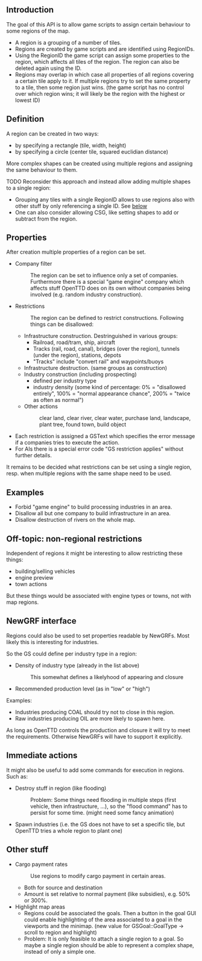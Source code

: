 == Introduction ==

The goal of this API is to allow game scripts to assign certain behaviour to some regions of the map.
* A region is a grouping of a number of tiles.
* Regions are created by game scripts and are identified using RegionIDs.
* Using the RegionID the game script can assign some properties to the region, which affects all tiles of the region. The region can also be deleted again using the ID.
* Regions may overlap in which case all properties of all regions covering a certain tile apply to it. If multiple regions try to set the same property to a tile, then some region just wins. (the game script has no control over which region wins; it will likely be the region with the highest or lowest ID)


== Definition ==

A region can be created in two ways:
* by specifying a rectangle (tile, width, height)
* by specifying a circle (center tile, squared euclidian distance)
More complex shapes can be created using multiple regions and assigning the same behaviour to them.

TODO Reconsider this approach and instead allow adding multiple shapes to a single region:
* Grouping any tiles with a single RegionID allows to use regions also with other stuff by only referencing a single ID. See [[#other-stuff|below]]
* One can also consider allowing CSG, like setting shapes to add or subtract from the region.

== Properties ==

After creation multiple properties of a region can be set.
* Company filter
*: The region can be set to influence only a set of companies. Furthermore there is a special "game engine" company which affects stuff OpenTTD does on its own without companies being involved (e.g. random industry construction).
* Restrictions
*: The region can be defined to restrict constructions. Following things can be disallowed:
** Infrastructure construction. Destringuished in various groups:
*** Railroad, road/tram, ship, aircraft
*** Tracks (rail, road, canal), bridges (over the region), tunnels (under the region), stations, depots
*** "Tracks" include "convert rail" and waypoints/buoys
** Infrastructure destruction. (same groups as construction)
** Industry construction (including prospecting)
*** defined per industry type
*** industry density (some kind of percentage: 0% = "disallowed entirely", 100% = "normal appearance chance", 200% = "twice as often as normal")
** Other actions
**: clear land, clear river, clear water, purchase land, landscape, plant tree, found town, build object
* Each restriction is assigned a GSText which specifies the error message if a companies tries to execute the action.
* For AIs there is a special error code "GS restriction applies" without further details.

It remains to be decided what restrictions can be set using a single region, resp. when multiple regions with the same shape need to be used.

== Examples ==

* Forbid "game engine" to build processing industries in an area.
* Disallow all but one company to build infrastructure in an area.
* Disallow destruction of rivers on the whole map.


== Off-topic: non-regional restrictions ==

Independent of regions it might be interesting to allow restricting these things:
* building/selling vehicles
* engine preview
* town actions
But these things would be associated with engine types or towns, not with map regions.


== NewGRF interface ==

Regions could also be used to set properties readable by NewGRFs.
Most likely this is interesting for industries.

So the GS could define per industry type in a region:
* Density of industry type (already in the list above)
*: This somewhat defines a likelyhood of appearing and closure
* Recommended production level (as in "low" or "high")

Examples:
* Industries producing COAL should try not to close in this region.
* Raw industries producing OIL are more likely to spawn here.

As long as OpenTTD controls the production and closure it will try to meet the requirements.
Otherwise NewGRFs will have to support it explicitly.


== Immediate actions ==

It might also be useful to add some commands for execution in regions. Such as:
* Destroy stuff in region (like flooding)
*: Problem: Some things need flooding in multiple steps (first vehicle, then infrastructure, ...), so the "flood command" has to persist for some time. (might need some fancy animation)
* Spawn industries (i.e. the GS does not have to set a specific tile, but OpenTTD tries a whole region to plant one)


== Other stuff ==

* Cargo payment rates
*: Use regions to modify cargo payment in certain areas.
** Both for source and destination
** Amount is set relative to normal payment (like subsidies), e.g. 50% or 300%.
* Highlight map areas
** Regions could be associated the goals. Then a button in the goal GUI could enable highlighting of the area associated to a goal in the viewports and the minimap. (new value for GSGoal::GoalType -> scroll to region and highlight)
** Problem: It is only feasible to attach a single region to a goal. So maybe a single region should be able to represent a complex shape, instead of only a simple one.